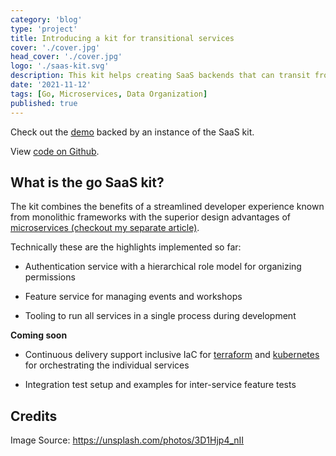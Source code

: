 ```yaml
---
category: 'blog'
type: 'project'
title: Introducing a kit for transitional services
cover: './cover.jpg'
head_cover: './cover.jpg'
logo: './saas-kit.svg'
description: This kit helps creating SaaS backends that can transit from a handy single-process app to a distributed service mesh with a few lines of config changes.
date: '2021-11-12'
tags: [Go, Microservices, Data Organization]
published: true
---
```


Check out the <a href="https://admin-kit.smartnuance.com" target="_blank">demo</a> backed by an instance of the SaaS kit.

View [code on Github](https://github.com/smartnuance/saas-kit).

## What is the go SaaS kit?

The kit combines the benefits of a streamlined developer experience known from monolithic frameworks with the superior design advantages of [microservices (checkout my separate article)](/blog/microservices).

Technically these are the highlights implemented so far:

- Authentication service with a hierarchical role model for organizing permissions

- Feature service for managing events and workshops

- Tooling to run all services in a single process during development

**Coming soon**

- Continuous delivery support inclusive IaC for [terraform](https://www.terraform.io/) and [kubernetes](https://kubernetes.io/) for orchestrating the individual services

- Integration test setup and examples for inter-service feature tests

## Credits
Image Source:
https://unsplash.com/photos/3D1Hjp4_nII